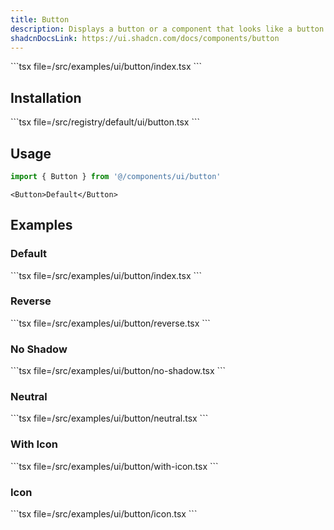 ```yaml
---
title: Button
description: Displays a button or a component that looks like a button.
shadcnDocsLink: https://ui.shadcn.com/docs/components/button
---
```


<ComponentPreview component="button">
```tsx file=<rootDir>/src/examples/ui/button/index.tsx
  ```
</ComponentPreview>

## Installation

<Installation component="button">
  ```tsx file=<rootDir>/src/registry/default/ui/button.tsx
  ```
</Installation>

## Usage

```ts
import { Button } from '@/components/ui/button'
```

```tsx
<Button>Default</Button>
```

## Examples

### Default

<ComponentPreview component="button" example="default">
  ```tsx file=<rootDir>/src/examples/ui/button/index.tsx
  ```
</ComponentPreview>

### Reverse

<ComponentPreview component="button" example="reverse">
  ```tsx file=<rootDir>/src/examples/ui/button/reverse.tsx
  ```
</ComponentPreview> 

### No Shadow

<ComponentPreview component="button" example="noShadow">
  ```tsx file=<rootDir>/src/examples/ui/button/no-shadow.tsx
  ```
</ComponentPreview>

### Neutral

<ComponentPreview component="button" example="neutral">
  ```tsx file=<rootDir>/src/examples/ui/button/neutral.tsx
  ```
</ComponentPreview>

### With Icon

<ComponentPreview component="button" example="with-icon">
  ```tsx file=<rootDir>/src/examples/ui/button/with-icon.tsx
  ```
</ComponentPreview>

### Icon

<ComponentPreview component="button" example="icon">
  ```tsx file=<rootDir>/src/examples/ui/button/icon.tsx
  ```
</ComponentPreview>